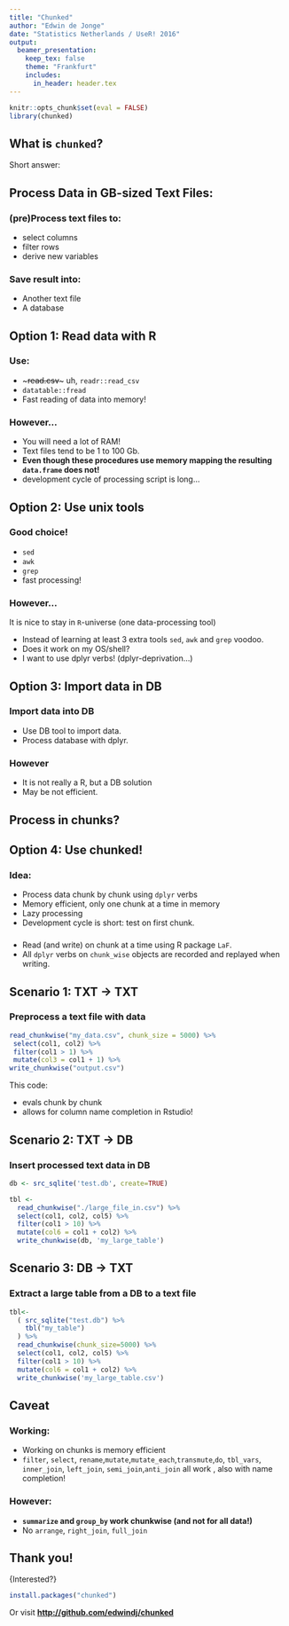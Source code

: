 ```yaml
---
title: "Chunked"
author: "Edwin de Jonge"
date: "Statistics Netherlands / UseR! 2016"
output: 
  beamer_presentation:
    keep_tex: false
    theme: "Frankfurt"
    includes:
      in_header: header.tex
---
```


```r
knitr::opts_chunk$set(eval = FALSE)
library(chunked)
```

## What is `chunked`?

Short answer:
\begin{center}
  \includegraphics[width=0.2\textwidth]{img/dplyr_logo} 
  \Huge{for data in text files}
\end{center}

## Process Data in GB-sized Text Files:

### (pre)Process text files to:

\hfill\includegraphics[width=0.1\textwidth]{img/txtfile}

\vspace{-1.6cm}

- select columns
- filter rows
- derive new variables

### Save result into:

- Another text file
- A database

## Option 1: Read data with R

### Use:

- ~~~read.csv~~~ uh, `readr::read_csv`
- `datatable::fread`
- Fast reading of data into memory!

### However...

- You will need a lot of RAM! 
- Text files tend to be 1 to 100 Gb.
- **Even though these procedures use memory mapping the resulting `data.frame` 
does not!** 
- development cycle of processing script is long... 

## Option 2: Use unix tools

### Good choice!

- `sed`
- `awk`
- `grep` 
- fast processing!

### However...

It is nice to stay in `R`-universe (one data-processing tool)

- Instead of learning at least 3 extra tools 
`sed`, `awk` and `grep` voodoo.
- Does it work on my OS/shell?
- I want to use dplyr verbs! (dplyr-deprivation...)

## Option 3: Import data in DB

### Import data into DB

- Use DB tool to import data.
- Process database with dplyr.

### However

- It is not really a R, but a DB solution
- May be not efficient.


## Process in chunks?
\begin{center}
  \includegraphics[height=0.8\textheight]{img/keep-calm-and-chop-chop-3}
\end{center}

## Option 4: Use chunked!

### Idea:

- Process data chunk by chunk using `dplyr` verbs
- Memory efficient, only one chunk at a time in memory
- Lazy processing
- Development cycle is short: test on first chunk.

### 

- Read (and write) on chunk at a time using  R package `LaF`.
- All `dplyr` verbs on `chunk_wise` objects are recorded and replayed when
writing.

## Scenario 1: TXT -> TXT

### Preprocess a text file with data

```r
read_chunkwise("my_data.csv", chunk_size = 5000) %>% 
 select(col1, col2) %>% 
 filter(col1 > 1) %>% 
 mutate(col3 = col1 + 1) %>% 
write_chunkwise("output.csv")
```
This code:

- evals chunk by chunk
- allows for column name completion in Rstudio!

## Scenario 2: TXT -> DB

### Insert processed text data in DB

```r
db <- src_sqlite('test.db', create=TRUE)

tbl <- 
  read_chunkwise("./large_file_in.csv") %>% 
  select(col1, col2, col5) %>%
  filter(col1 > 10) %>% 
  mutate(col6 = col1 + col2) %>% 
  write_chunkwise(db, 'my_large_table')
```
## Scenario 3: DB -> TXT

### Extract a large table from a DB to a text file

```r
tbl<- 
  ( src_sqlite("test.db") %>% 
    tbl("my_table")
  ) %>% 
  read_chunkwise(chunk_size=5000) %>% 
  select(col1, col2, col5) %>%
  filter(col1 > 10) %>% 
  mutate(col6 = col1 + col2) %>% 
  write_chunkwise('my_large_table.csv')
```

## Caveat

### Working:

- Working on chunks is memory efficient
- `filter`, `select`, `rename`,`mutate`,`mutate_each`,`transmute`,`do`,
` tbl_vars`, `inner_join`, `left_join`, `semi_join`,`anti_join` all work
, also with name completion!
  
### However: 
- **`summarize` and `group_by` work chunkwise (and not for all data!)**
- No `arrange`, `right_join`, `full_join`


## Thank you!


\Large{Interested?}

```r
install.packages("chunked")
```

Or visit **[http://github.com/edwindj/chunked](http://github.com/edwindj/chunked)**
